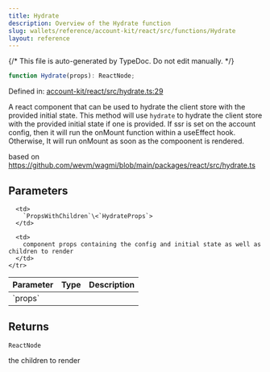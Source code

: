 ```yaml
---
title: Hydrate
description: Overview of the Hydrate function
slug: wallets/reference/account-kit/react/src/functions/Hydrate
layout: reference
---
```


{/* This file is auto-generated by TypeDoc. Do not edit manually. */}

```ts
function Hydrate(props): ReactNode;
```

Defined in: [account-kit/react/src/hydrate.ts:29](https://github.com/alchemyplatform/aa-sdk/blob/08ef11b1fc98663df6a97fa93722c7f14b33f1cc/account-kit/react/src/hydrate.ts#L29)

A react component that can be used to hydrate the client store with the provided initial state.
This method will use `hydrate` to hydrate the client store with the provided initial state if one is provided.
If ssr is set on the account config, then it will run the onMount function within a useEffect hook. Otherwise,
It will run onMount as soon as the compoonent is rendered.

based on https://github.com/wevm/wagmi/blob/main/packages/react/src/hydrate.ts

## Parameters

<table>
  <thead>
    <tr>
      <th align="left">Parameter</th>
      <th align="left">Type</th>
      <th align="left">Description</th>
    </tr>
  </thead>

  <tbody>
    <tr>
      <td>
        `props`
      </td>

      <td>
        `PropsWithChildren`\<`HydrateProps`>
      </td>

      <td>
        component props containing the config and initial state as well as children to render
      </td>
    </tr>

  </tbody>
</table>

## Returns

`ReactNode`

the children to render
